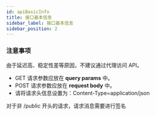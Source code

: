 ```yaml
---
id: apiBasicInfo
title: 接口基本信息
sidebar_label: 接口基本信息
sidebar_position: 2
---
```


### 注意事项

由于延迟高、稳定性差等原因，不建议通过代理访问 API。

- GET 请求参数应放在 **query params** 中。
- POST 请求参数应放在 **request body** 中。
- 请将请求头信息设置为：Content-Type=application/json

对于非 /public 开头的请求，请求消息需要进行签名
